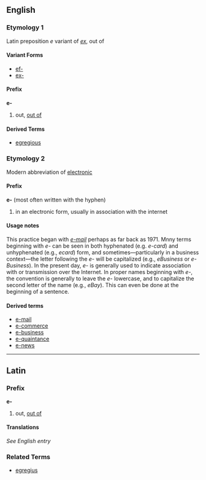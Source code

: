 ==English==
===Etymology 1===
Latin preposition ''e'' variant of ''[[ex]]'', out of
====Variant Forms====
*[[ef-]]
*[[ex-]]
====Prefix====
'''e-'''
# out, [[out of]]
====Derived Terms====
*[[egregious]]

===Etymology 2===
Modern abbreviation of [[electronic]]
====Prefix====
'''e-''' (most often written with the hyphen)
#in an electronic form, usually in association with the internet
====Usage notes====
This practice began with ''[[e-mail]]'' perhaps as far back as 1971.  Mnny terms beginning with ''e-'' can be seen in both hyphenated (e.g. ''e-card'') and unhyphenated (e.g., ''ecard'') form, and sometimes&mdash;particularly in a business context&mdash;the letter following the ''e-'' will be capitalized (e.g., ''eBusiness'' or ''e-Business'').  In the present day, ''e-'' is generally used to indicate association with or transmission over the Internet.    In proper names beginning with ''e-'', the convention is generally to leave the ''e-'' lowercase, and to capitalize the second letter of the name (e.g., ''eBay'').  This can even be done at the beginning of a sentence.

====Derived terms====
* [[e-mail]]
* [[e-commerce]]
* [[e-business]]
* [[e-quaintance]]
* [[e-news]]
----
==Latin==
===Prefix===
'''e-'''

# out, [[out of]]

====Translations====
''See English entry''

===Related Terms===
*[[egregius]]